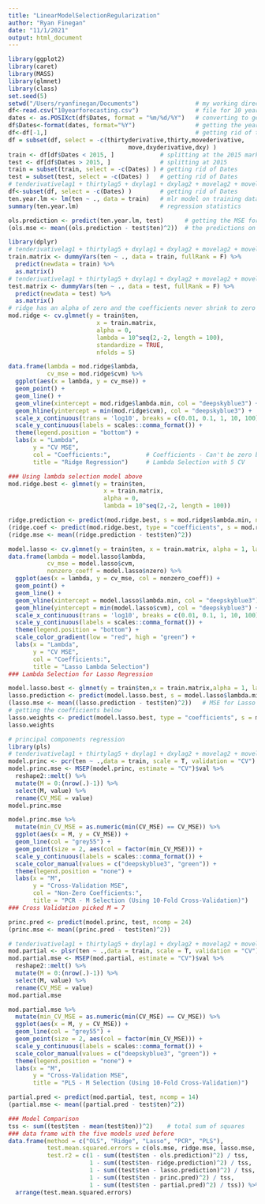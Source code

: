 ```yaml
---
title: "LinearModelSelectionRegularization"
author: "Ryan Finegan"
date: "11/1/2021"
output: html_document
---
```


```r
library(ggplot2)
library(caret)
library(MASS)
library(glmnet)
library(class)
set.seed(5)
setwd("/Users/ryanfinegan/Documents")                # my working directory
df<-read.csv("10yearforecasting.csv")                # file for 10 year prediction
dates <- as.POSIXct(df$Dates, format = "%m/%d/%Y")   # converting to get just the year
df$Dates<-format(dates, format="%Y")                 # getting the year in dates
df<-df[-1,]                                          # getting rid of the first row because zeros
df = subset(df, select = -c(thirtyderivative,thirty,movederivative,
                                  move,dxyderivative,dxy) ) 
train <- df[df$Dates < 2015, ]             # splitting at the 2015 mark
test <- df[df$Dates > 2015, ]              # splitting at 2015
train = subset(train, select = -c(Dates) ) # getting rid of Dates
test = subset(test, select = -c(Dates) )   # getting rid of Dates
# tenderivativelag1 + thirtylag5 + dxylag1 + dxylag2 + movelag2 + movelag1 + tenlag2
df<-subset(df, select = -c(Dates) )        # getting rid of Dates
ten.year.lm <- lm(ten ~ ., data = train)   # mlr model on training data
summary(ten.year.lm)                       # regression statistics
```

```r
ols.prediction <- predict(ten.year.lm, test)      # getting the MSE for the OLS method
(ols.mse <- mean((ols.prediction - test$ten)^2))  # the predictions on the test data split vs actual
```

```r
library(dplyr)
# tenderivativelag1 + thirtylag5 + dxylag1 + dxylag2 + movelag2 + movelag1 + tenlag2
train.matrix <- dummyVars(ten ~ ., data = train, fullRank = F) %>%
  predict(newdata = train) %>%
  as.matrix()
# tenderivativelag1 + thirtylag5 + dxylag1 + dxylag2 + movelag2 + movelag1 + tenlag2
test.matrix <- dummyVars(ten ~ ., data = test, fullRank = F) %>%
  predict(newdata = test) %>%
  as.matrix()
# ridge has an alpha of zero and the coefficients never shrink to zero
mod.ridge <- cv.glmnet(y = train$ten, 
                         x = train.matrix, 
                         alpha = 0, 
                         lambda = 10^seq(2,-2, length = 100), 
                         standardize = TRUE, 
                         nfolds = 5)

data.frame(lambda = mod.ridge$lambda, 
           cv_mse = mod.ridge$cvm) %>%
  ggplot(aes(x = lambda, y = cv_mse)) + 
  geom_point() + 
  geom_line() + 
  geom_vline(xintercept = mod.ridge$lambda.min, col = "deepskyblue3") +
  geom_hline(yintercept = min(mod.ridge$cvm), col = "deepskyblue3") +
  scale_x_continuous(trans = 'log10', breaks = c(0.01, 0.1, 1, 10, 100), labels = c(0.01, 0.1, 1, 10, 100)) + 
  scale_y_continuous(labels = scales::comma_format()) + 
  theme(legend.position = "bottom") + 
  labs(x = "Lambda", 
       y = "CV MSE", 
       col = "Coefficients:",          # Coefficients - Can't be zero because Ridge Regression
       title = "Ridge Regression")     # Lambda Selection with 5 CV
```

```r
### Using lambda selection model above
mod.ridge.best <- glmnet(y = train$ten,
                           x = train.matrix,
                           alpha = 0, 
                           lambda = 10^seq(2,-2, length = 100))

ridge.prediction <- predict(mod.ridge.best, s = mod.ridge$lambda.min, newx = test.matrix)
(ridge.coef <- predict(mod.ridge.best, type = "coefficients", s = mod.ridge$lambda.min))
(ridge.mse <- mean((ridge.prediction - test$ten)^2))
```

```r
model.lasso <- cv.glmnet(y = train$ten, x = train.matrix, alpha = 1, lambda = 10^seq(2, -2,length = 100), standardize = TRUE, nfolds = 5, thresh = 1e-12)
data.frame(lambda = model.lasso$lambda, 
           cv_mse = model.lasso$cvm, 
           nonzero_coeff = model.lasso$nzero) %>%
  ggplot(aes(x = lambda, y = cv_mse, col = nonzero_coeff)) + 
  geom_point() + 
  geom_line() + 
  geom_vline(xintercept = model.lasso$lambda.min, col = "deepskyblue3") +
  geom_hline(yintercept = min(model.lasso$cvm), col = "deepskyblue3") +
  scale_x_continuous(trans = 'log10', breaks = c(0.01, 0.1, 1, 10, 100), labels = c(0.01, 0.1, 1, 10, 100)) + 
  scale_y_continuous(labels = scales::comma_format()) + 
  theme(legend.position = "bottom") + 
  scale_color_gradient(low = "red", high = "green") +
  labs(x = "Lambda", 
       y = "CV MSE", 
       col = "Coefficients:", 
       title = "Lasso Lambda Selection")
### Lambda Selection for Lasso Regression
```

```r
model.lasso.best <- glmnet(y = train$ten,x = train.matrix,alpha = 1, lambda = 10^seq(2,-5, length = 100))    # alpha at one is a lasso regression
lasso.prediction <- predict(model.lasso.best, s = model.lasso$lambda.min, newx = test.matrix)
(lasso.mse <- mean((lasso.prediction - test$ten)^2))   # MSE for Lasso Regression
# getting the coefficients below
lasso.weights <- predict(model.lasso.best, type = "coefficients", s = model.lasso$lambda.min)
lasso.weights
```

```r
# principal components regression
library(pls)
# tenderivativelag1 + thirtylag5 + dxylag1 + dxylag2 + movelag2 + movelag1 + tenlag2
model.princ <- pcr(ten ~ .,data = train, scale = T, validation = "CV")
model.princ.mse <- MSEP(model.princ, estimate = "CV")$val %>%
  reshape2::melt() %>%
  mutate(M = 0:(nrow(.)-1)) %>%
  select(M, value) %>%
  rename(CV_MSE = value)
model.princ.mse
```

```r
model.princ.mse %>%
  mutate(min_CV_MSE = as.numeric(min(CV_MSE) == CV_MSE)) %>%
  ggplot(aes(x = M, y = CV_MSE)) + 
  geom_line(col = "grey55") + 
  geom_point(size = 2, aes(col = factor(min_CV_MSE))) + 
  scale_y_continuous(labels = scales::comma_format()) + 
  scale_color_manual(values = c("deepskyblue3", "green")) + 
  theme(legend.position = "none") + 
  labs(x = "M", 
       y = "Cross-Validation MSE", 
       col = "Non-Zero Coefficients:", 
       title = "PCR - M Selection (Using 10-Fold Cross-Validation)")
### Cross Validation picked M = 7
```

```r
princ.pred <- predict(model.princ, test, ncomp = 24)
(princ.mse <- mean((princ.pred - test$ten)^2))
```

```r
# tenderivativelag1 + thirtylag5 + dxylag1 + dxylag2 + movelag2 + movelag1 + tenlag2
mod.partial <- plsr(ten ~ .,data = train, scale = T, validation = "CV")
mod.partial.mse <- MSEP(mod.partial, estimate = "CV")$val %>%
  reshape2::melt() %>%
  mutate(M = 0:(nrow(.)-1)) %>%
  select(M, value) %>%
  rename(CV_MSE = value)
mod.partial.mse
```

```r
mod.partial.mse %>%
  mutate(min_CV_MSE = as.numeric(min(CV_MSE) == CV_MSE)) %>%
  ggplot(aes(x = M, y = CV_MSE)) + 
  geom_line(col = "grey55") + 
  geom_point(size = 2, aes(col = factor(min_CV_MSE))) + 
  scale_y_continuous(labels = scales::comma_format()) + 
  scale_color_manual(values = c("deepskyblue3", "green")) + 
  theme(legend.position = "none") + 
  labs(x = "M", 
       y = "Cross-Validation MSE", 
       title = "PLS - M Selection (Using 10-Fold Cross-Validation)")
```

```r
partial.pred <- predict(mod.partial, test, ncomp = 14)
(partial.mse <- mean((partial.pred - test$ten)^2))
```

```r
### Model Comparison
tss <- sum((test$ten - mean(test$ten))^2)    # total sum of squares
### data frame with the five models used before
data.frame(method = c("OLS", "Ridge", "Lasso", "PCR", "PLS"), 
           test.mean.squared.errors = c(ols.mse, ridge.mse, lasso.mse, princ.mse, partial.mse), 
           test.r2 = c(1 - sum((test$ten - ols.prediction)^2) / tss,
                       1 - sum((test$ten- ridge.prediction)^2) / tss, 
                       1 - sum((test$ten - lasso.prediction)^2) / tss, 
                       1 - sum((test$ten - princ.pred)^2) / tss, 
                       1 - sum((test$ten - partial.pred)^2) / tss)) %>%
  arrange(test.mean.squared.errors)
```

